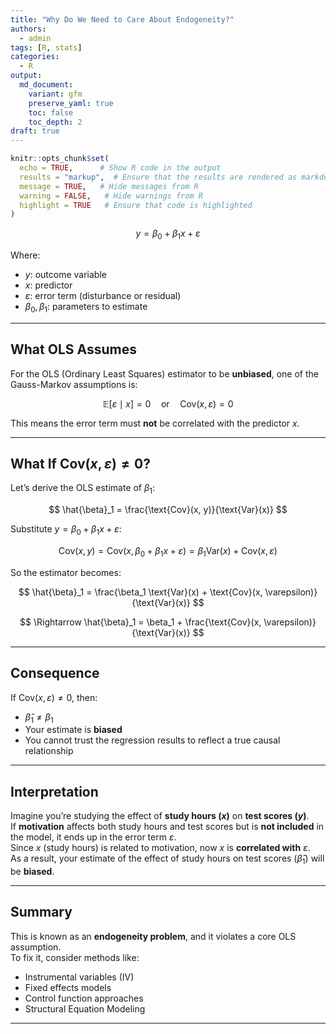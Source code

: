 ```yaml
---
title: "Why Do We Need to Care About Endogeneity?"
authors: 
  - admin
tags: [R, stats]
categories: 
  - R
output:
  md_document:
    variant: gfm
    preserve_yaml: true
    toc: false
    toc_depth: 2
draft: true
---
```


```r
knitr::opts_chunk$set(
  echo = TRUE,      # Show R code in the output
  results = "markup",  # Ensure that the results are rendered as markdown
  message = TRUE,   # Hide messages from R
  warning = FALSE,   # Hide warnings from R
  highlight = TRUE   # Ensure that code is highlighted
)
```


$$
y = \beta_0 + \beta_1 x + \varepsilon
$$

Where:

- $y$: outcome variable  
- $x$: predictor  
- $\varepsilon$: error term (disturbance or residual)  
- $\beta_0, \beta_1$: parameters to estimate

---

## What OLS Assumes

For the OLS (Ordinary Least Squares) estimator to be **unbiased**, one of the Gauss-Markov assumptions is:

$$
\mathbb{E}[\varepsilon \mid x] = 0 \quad \text{or} \quad \text{Cov}(x, \varepsilon) = 0
$$

This means the error term must **not** be correlated with the predictor $x$.

---

## What If $\text{Cov}(x, \varepsilon) \neq 0$?

Let’s derive the OLS estimate of $\beta_1$:

$$
\hat{\beta}_1 = \frac{\text{Cov}(x, y)}{\text{Var}(x)}
$$

Substitute $y = \beta_0 + \beta_1 x + \varepsilon$:

$$
\text{Cov}(x, y) = \text{Cov}(x, \beta_0 + \beta_1 x + \varepsilon) = \beta_1 \text{Var}(x) + \text{Cov}(x, \varepsilon)
$$

So the estimator becomes:

$$
\hat{\beta}_1 = \frac{\beta_1 \text{Var}(x) + \text{Cov}(x, \varepsilon)}{\text{Var}(x)}
$$

$$
\Rightarrow \hat{\beta}_1 = \beta_1 + \frac{\text{Cov}(x, \varepsilon)}{\text{Var}(x)}
$$

---

## Consequence

If $\text{Cov}(x, \varepsilon) \neq 0$, then:

- $\hat{\beta}_1 \neq \beta_1$
- Your estimate is **biased**
- You cannot trust the regression results to reflect a true causal relationship

---

## Interpretation

Imagine you're studying the effect of **study hours ($x$)** on **test scores ($y$)**.  
If **motivation** affects both study hours and test scores but is **not included** in the model, it ends up in the error term $\varepsilon$.  
Since $x$ (study hours) is related to motivation, now $x$ is **correlated with** $\varepsilon$.  
As a result, your estimate of the effect of study hours on test scores ($\hat{\beta}_1$) will be **biased**.

---

## Summary

This is known as an **endogeneity problem**, and it violates a core OLS assumption.  
To fix it, consider methods like:

- Instrumental variables (IV)
- Fixed effects models
- Control function approaches
- Structural Equation Modeling

---


